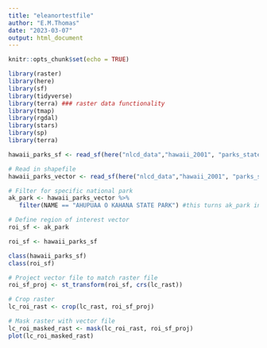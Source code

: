 ```yaml
---
title: "eleanortestfile"
author: "E.M.Thomas"
date: "2023-03-07"
output: html_document
---
```


```r
knitr::opts_chunk$set(echo = TRUE)

library(raster)
library(here)
library(sf)
library(tidyverse)
library(terra) ### raster data functionality
library(tmap)
library(rgdal)
library(stars)
library(sp)
library(terra)
```



```r
hawaii_parks_sf <- read_sf(here("nlcd_data","hawaii_2001", "parks_state","parks_state.shp"))

# Read in shapefile
hawaii_parks_vector <- read_sf(here("nlcd_data","hawaii_2001", "parks_state","parks_state.shp")) 

# Filter for specific national park 
ak_park <- hawaii_parks_vector %>% 
   filter(NAME == "AHUPUAA O KAHANA STATE PARK") #this turns ak_park into an sp file because we used the filter function

```


```r
# Define region of interest vector 
roi_sf <- ak_park

roi_sf <- hawaii_parks_sf

class(hawaii_parks_sf)
class(roi_sf)

# Project vector file to match raster file
roi_sf_proj <- st_transform(roi_sf, crs(lc_rast))

# Crop raster 
lc_roi_rast <- crop(lc_rast, roi_sf_proj)

# Mask raster with vector file
lc_roi_masked_rast <- mask(lc_roi_rast, roi_sf_proj)
plot(lc_roi_masked_rast)
```


